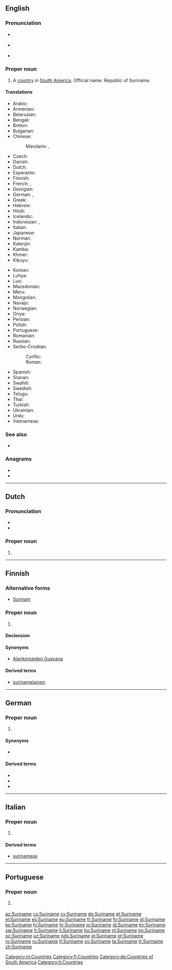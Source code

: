 ==English==
{{wikipedia}}

===Pronunciation===
* {{a|UK}} {{IPA|/ˌsʊə.ɹɪˈnæm/|/ˌsjʊə.ɹɪˈnæm/|/ˈsʊə.ɹɪ.næm/|lang=en}}
* {{a|US}} {{IPA|/ˌsʊɹ.ɪˈnɑm/|/ˈsʊɹ.ɪ.nɑm/|/ˈsʊɹ.ɪ.næm/|lang=en}}
* {{audio|en-us-Suriname.ogg|Audio (US)|lang=en}}

===Proper noun===
{{en-proper noun}}

# A [[country]] in [[South America]]. Official name: Republic of Suriname.

====Translations====
{{trans-top|country}}
* Arabic: {{t|ar|سورينام|m|tr=Surīnām|sc=Arab}}
* Armenian: {{t|hy|Սուրինամ|tr=Surinam|sc=Armn}}
* Belarusian: {{t|be|Сурынам|m|tr=Surynám|sc=Cyrl}}
* Bengali: {{t|bn|সুরিনাম|sc=Beng}}
* Breton: {{t|br|Surinam}}
* Bulgarian: {{t|bg|Суринам|m|tr=Surinám|sc=Cyrl}}
* Chinese:
*: Mandarin: {{t|cmn|蘇里南|sc=Hani}}, {{t+|cmn|苏里南|tr=Sūlǐnán|sc=Hani}}
* Czech: {{t+|cs|Surinam|m}}
* Danish: {{t|da|Surinam}}
* Dutch: {{t+|nl|Suriname}}
* Esperanto: {{t|eo|Surinamo}}
* Finnish: {{t+|fi|Suriname}}
* French: {{t+|fr|Surinam|m}}, {{t+|fr|Suriname|m}}
* Georgian: {{t|ka|სურინამი|tr=surinami|sc=Geor}}
* German: {{t+|de|Surinam}}, {{t+|de|Suriname}}
* Greek: {{t+|el|Σουρινάμ|n|tr=Sourinám|sc=Grek}}
* Hebrew: {{t|he|סורינאם|sc=Hebr}}
* Hindi: {{t+|hi|सूरीनाम|tr=sūrīnām|sc=Deva}}
* Icelandic: {{t+|is|Súrínam|n}}
* Indonesian: {{t+|id|Suriname}}, {{t|id|Surinam}}
* Italian: {{t|it|Suriname}}
* Japanese: {{t+|ja|スリナム|tr=Surinamu}}
* Norman: {{t|nrf|Suriname|m}}
* Kalenjin: {{t|kln|Surinam}}
* Kamba: {{t|kam|Surinamu}}
* Khmer: {{t|km|សូរីណាម|tr=sooriinaam|sc=Khmr}}
* Kikuyu: {{t|ki|Surinamu}}
{{trans-mid}}
* Korean: {{t+|ko|수리남|tr=Surinam|sc=Hang}}
* Luhya: {{t|luy|Surinamu}}
* Luo: {{t|luo|Surinam}}
* Macedonian: {{t|mk|Суринам|m|tr=Súrinam|sc=Cyrl}}
* Meru: {{t|mer|Surinamu}}
* Mongolian: {{t|mn|Суринам|tr=Surinám|sc=Cyrl}}
* Navajo: {{t|nv|Sówinam}}
* Norwegian: {{t|no|Surinam}}
* Oriya: {{t|or|ସୁରିନାମ|sc=Orya}}
* Persian: {{t|fa|سورینام|tr=surinâm|sc=fa-Arab}}
* Polish: {{t+|pl|Surinam}}
* Portuguese: {{t+|pt|Suriname}}
* Romanian: {{t|ro|Surinam|n}}
* Russian: {{t+|ru|Суринам|m|tr=Surinám|sc=Cyrl}}
* Serbo-Croatian:
*: Cyrillic: {{t|sh|Суринам|m|sc=Cyrl}}
*: Roman: {{t+|sh|Surinam|m}}
* Spanish: {{t+|es|Surinam}}
* Sranan: {{t|srn|Sranang}}
* Swahili: {{t+|sw|Surinamu}}
* Swedish: {{t+|sv|Surinam}}
* Telugu: {{t+|te|సురినామ్|tr=Surinām|sc=Telu}}
* Thai: {{t+|th|ซูรินาเม|tr=sūrināme|sc=Thai}}
* Turkish: {{t+|tr|Surinam}}
* Ukrainian: {{t+|uk|Суринам|m|tr=Surynám|sc=Cyrl}}
* Urdu: {{t|ur|سرینام|sc=ur-Arab}}
* Vietnamese: {{t|vi|Suriname}}
{{trans-bottom}}

===See also===
* {{list:countries of South America/en}}

===Anagrams===
* {{l/en|aneurism}}
* {{l/en|Sumerian}}

----

==Dutch==
{{wikipedia|lang=nl}}

===Pronunciation===
* {{IPA|/ˌsyriˈnaːmə/|lang=nl}}
* {{audio|Nl-Suriname.ogg|Audio|lang=nl}}

===Proper noun===
{{nl-proper noun|n}}

# {{l|en|Suriname}}

[[Category:nl:Countries]]

----

==Finnish==
{{wikipedia|lang=fi}}

===Alternative forms===
* [[Surinam#Finnish|Surinam]] {{qualifier|dated}}

===Proper noun===
{{fi-proper noun}}

# {{l|en|Suriname}}

====Declension====
{{fi-decl-nalle|n=sg|Surinam|||a}}

====Synonyms====
* [[Alankomaiden Guayana]] {{qualifier|obsolete}}

====Derived terms====
* [[surinamelainen]]

[[Category:fi:Countries]]

----

==German==
{{wikipedia|lang=de}}

===Proper noun===
{{de-proper noun|n}}

# {{l|en|Suriname}}

====Synonyms====
* {{l|de|Surinam}}

====Derived terms====
* {{l|de|Surinamer}}
* {{l|de|Surinamerin}}
* {{l|de|surinamisch}}

[[Category:de:Countries of South America]]

----

==Italian==
{{wikipedia|lang=it}}

===Proper noun===
{{it-proper noun|g=m}}

# {{l|en|Suriname}}

====Derived terms====
* [[surinamese]]

[[Category:it:Countries]]

----

==Portuguese==

===Proper noun===
{{pt-proper noun|m}}

# {{l/en|Suriname}} {{gloss|country in South America}}

{{catlangcode|pt|Countries of South America}}

[[az:Suriname]]
[[cs:Suriname]]
[[cy:Suriname]]
[[de:Suriname]]
[[et:Suriname]]
[[el:Suriname]]
[[es:Suriname]]
[[eu:Suriname]]
[[fr:Suriname]]
[[fy:Suriname]]
[[gl:Suriname]]
[[ko:Suriname]]
[[hi:Suriname]]
[[hr:Suriname]]
[[io:Suriname]]
[[id:Suriname]]
[[kn:Suriname]]
[[sw:Suriname]]
[[lt:Suriname]]
[[li:Suriname]]
[[hu:Suriname]]
[[nl:Suriname]]
[[nn:Suriname]]
[[oc:Suriname]]
[[uz:Suriname]]
[[nds:Suriname]]
[[pl:Suriname]]
[[pt:Suriname]]
[[ro:Suriname]]
[[ru:Suriname]]
[[fi:Suriname]]
[[sv:Suriname]]
[[ta:Suriname]]
[[tr:Suriname]]
[[zh:Suriname]]